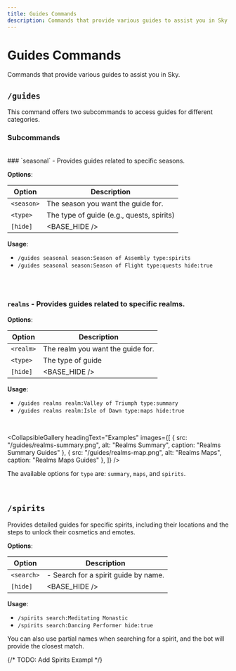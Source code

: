 ---
title: Guides Commands
description: Commands that provide various guides to assist you in Sky
---


# Guides Commands

Commands that provide various guides to assist you in Sky.

## `/guides`

This command offers two subcommands to access guides for different categories.

### Subcommands

<br />
<Steps>
### `seasonal` - Provides guides related to specific seasons.

**Options**:

| Option     | Description                               |
| ---------- | ----------------------------------------- |
| `<season>` | The season you want the guide for.        |
| `<type>`   | The type of guide (e.g., quests, spirits) |
| `[hide]`   | <BASE_HIDE />                             |

**Usage**:

- `/guides seasonal season:Season of Assembly type:spirits`
- `/guides seasonal season:Season of Flight type:quests hide:true`

<br />
<CollapsibleGallery
  headingText="Examples"
  images={[
    { src: "/guides/seasonal-quests.png", alt: "Seasonal Quests", caption: "Seasonal Quests Guides" },
    { src: "/guides/seasonal-spirits.png", alt: "Seasonal Spirits", caption: "Seasonal Spirits Guides" },
  ]}
/>

<br />

### `realms` - Provides guides related to specific realms.

**Options**:

| Option    | Description                       |
| --------- | --------------------------------- |
| `<realm>` | The realm you want the guide for. |
| `<type>`  | The type of guide                 |
| `[hide]`  | <BASE_HIDE />                     |

**Usage**:

- `/guides realms realm:Valley of Triumph type:summary`
- `/guides realms realm:Isle of Dawn type:maps hide:true`

<br />

<CollapsibleGallery
  headingText="Examples"
  images={[
    { src: "/guides/realms-summary.png", alt: "Realms Summary", caption: "Realms Summary Guides" },
    { src: "/guides/realms-map.png", alt: "Realms Maps", caption: "Realms Maps Guides" },
  ]}
/>
</Steps>

<Callout type="info">The available options for `type` are: `summary`, `maps`, and `spirits`.</Callout>

<br />

## `/spirits`

Provides detailed guides for specific spirits, including their locations and the steps to unlock their cosmetics and emotes.

**Options**:

| Option     | Description                          |
| ---------- | ------------------------------------ |
| `<search>` | - Search for a spirit guide by name. |
| `[hide]`   | <BASE_HIDE />                        |

**Usage**:

- `/spirits search:Meditating Monastic`
- `/spirits search:Dancing Performer hide:true`

<Callout type="info">
  You can also use partial names when searching for a spirit, and the bot will provide the closest match.
</Callout>

<br />

{/* TODO: Add Spirits Exampl */}

<CollapsibleGallery headingText="Examples" images={[]} />

